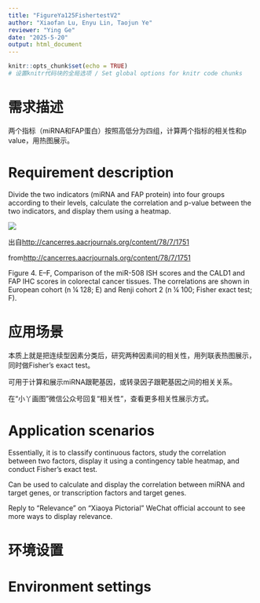 ```yaml
---
title: "FigureYa125FishertestV2"
author: "Xiaofan Lu, Enyu Lin, Taojun Ye"
reviewer: "Ying Ge"
date: "2025-5-20"
output: html_document
---
```


```r
knitr::opts_chunk$set(echo = TRUE)
# 设置knitr代码块的全局选项 / Set global options for knitr code chunks
```

# 需求描述

两个指标（miRNA和FAP蛋白）按照高低分为四组，计算两个指标的相关性和p value，用热图展示。

# Requirement description

Divide the two indicators (miRNA and FAP protein) into four groups according to their levels, calculate the correlation and p-value between the two indicators, and display them using a heatmap.

![](example.png)

出自<http://cancerres.aacrjournals.org/content/78/7/1751>

from<http://cancerres.aacrjournals.org/content/78/7/1751>

Figure 4. E–F, Comparison of the miR-508 ISH scores and the CALD1 and FAP IHC scores in colorectal cancer tissues. The correlations are shown in European cohort (n ¼ 128; E) and Renji cohort 2 (n ¼ 100; Fisher exact test; F).

# 应用场景

本质上就是把连续型因素分类后，研究两种因素间的相关性，用列联表热图展示，同时做Fisher's exact test。

可用于计算和展示miRNA跟靶基因，或转录因子跟靶基因之间的相关关系。

在“小丫画图”微信公众号回复“相关性”，查看更多相关性展示方式。

# Application scenarios

Essentially, it is to classify continuous factors, study the correlation between two factors, display it using a contingency table heatmap, and conduct Fisher's exact test.

Can be used to calculate and display the correlation between miRNA and target genes, or transcription factors and target genes.

Reply to "Relevance" on "Xiaoya Pictorial" WeChat official account to see more ways to display relevance.

# 环境设置

# Environment settings
